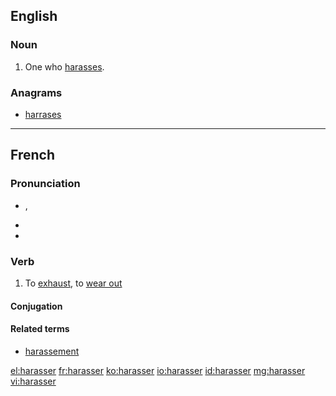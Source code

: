 ==English==

===Noun===
{{en-noun}}

# One who [[harass]]es.

===Anagrams===
* [[harrases#English|harrases]]

----

==French==

===Pronunciation===
* {{fr-asph}} {{IPA|/a.ʁa.se/|lang=fr}}, {{X-SAMPA|/a.Ra.se/}}
* {{rhymes|e|lang=fr}}
* {{exthomophones|aracée|harassai|harassé|harassée|harassées|harassés|harassez|lang=fr}}

===Verb===
{{fr-verb}}

# To [[exhaust]], to [[wear out]]

====Conjugation====
{{fr-conj-er|harass}}

====Related terms====
* [[harassement]]

[[el:harasser]]
[[fr:harasser]]
[[ko:harasser]]
[[io:harasser]]
[[id:harasser]]
[[mg:harasser]]
[[vi:harasser]]